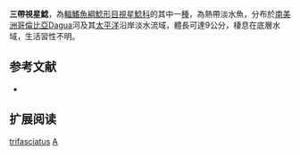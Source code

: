 {{Speciesbox
| name = 三帶視星鯰
| image = 
| image_width = 250px
| image_caption = 
| status = NE
| status_system = IUCN3.1
| genus = Astroblepus
| species = trifasciatus
| authority = [[Eigenmann|Eigenmann]], 1912
| synonyms = *''Cyclopium trifasciatum '',Eigenmann, 1912 
*''Astroblepus trifasciatum'',Eigenmann, 1912 
}}

'''三帶視星鯰'''，為[[輻鰭魚綱|輻鰭魚綱]][[鯰形目|鯰形目]][[視星鯰科|視星鯰科]]的其中一[[種|種]]，為熱帶淡水魚，分布於[[南美洲|南美洲]][[哥倫比亞|哥倫比亞]]Dagua河及其[[太平洋|太平洋]]沿岸淡水流域，體長可達9公分，棲息在底層水域，生活習性不明。

==参考文献==
*{{FishBase_species|genus=Astroblepus|species=trifasciatus|year=2014|month=11}}

== 扩展阅读 ==
{{refbegin}}
{{wikispecies-inline|Astroblepus trifasciatus|三帶視星鯰}}
{{refend}}
{{Taxonbar|from=Q5563585}}

[[Category:視星鯰屬|trifasciatus]]
[[Category:1912年描述的魚類|A]]